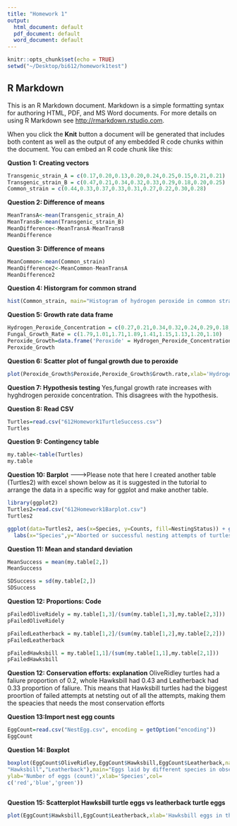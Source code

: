 ```yaml
---
title: "Homework 1"
output:
  html_document: default
  pdf_document: default
  word_document: default
---
```


```r
knitr::opts_chunk$set(echo = TRUE)
setwd("~/Desktop/bi612/homework1test")
```

## R Markdown

This is an R Markdown document. Markdown is a simple formatting syntax for authoring HTML, PDF, and MS Word documents. For more details on using R Markdown see <http://rmarkdown.rstudio.com>.

When you click the **Knit** button a document will be generated that includes both content as well as the output of any embedded R code chunks within the document. You can embed an R code chunk like this:


**Qustion 1: Creating vectors**
```r
Transgenic_strain_A = c(0.17,0.20,0.13,0.20,0.24,0.25,0.15,0.21,0.21)
Transgenic_strain_B = c(0.47,0.21,0.34,0.32,0.33,0.29,0.18,0.20,0.25)
Common_strain = c(0.44,0.33,0.37,0.33,0.31,0.27,0.22,0.30,0.28)
```


**Question 2: Difference of means**
```r
MeanTransA<-mean(Transgenic_strain_A)
MeanTransB<-mean(Transgenic_strain_B)
MeanDifference<-MeanTransA-MeanTransB
MeanDifference
```

**Question 3: Difference of means**
```r
MeanCommon<-mean(Common_strain)
MeanDifference2<-MeanCommon-MeanTransA
MeanDifference2
```

**Question 4: Historgram for common strand**
```r
hist(Common_strain, main="Histogram of hydrogen peroxide in common strain plant",xlab="concentration of hydrogen peroxide (μmoles/g)", ylab="frequency")
```

**Question 5: Growth rate data frame**
```r
Hydrogen_Peroxide_Concentration = c(0.27,0.21,0.34,0.32,0.24,0.29,0.18,0.20,0.29)
Fungal_Growth_Rate = c(1.79,1.01,1.71,1.89,1.41,1.15,1.13,1.20,1.10)
Peroxide_Growth=data.frame('Peroxide' = Hydrogen_Peroxide_Concentration, 'Growth.rate' = Fungal_Growth_Rate)
Peroxide_Growth
```

**Question 6: Scatter plot of fungal growth due to peroxide**
```r
plot(Peroxide_Growth$Peroxide,Peroxide_Growth$Growth.rate,xlab='Hydrogen peroxide concentration (μmoles/g)',ylab='Fungal growth rate (cm/day)',main='Hydrogen peroxide concentration vs fungal growth')
```

**Question 7: Hypothesis testing**
Yes,fungal growth rate increases with hyghdrogen peroxide concentration. This disagrees with the hypothesis.

**Question 8: Read CSV**
```r
Turtles=read.csv("612Homework1TurtleSuccess.csv")
Turtles
```

**Question 9: Contingency table**
```r
my.table<-table(Turtles)
my.table
```

**Question 10: Barplot** 
--------->Please note that here I created another table (Turtles2) with excel shown below as it is suggested in the tutorial to arrange the data in a specific way for ggplot and make another table.
```r
library(ggplot2)
Turtles2=read.csv("612Homework1Barplot.csv")
Turtles2

ggplot(data=Turtles2, aes(x=Species, y=Counts, fill=NestingStatus)) + geom_bar(stat="identity", position=position_dodge()) + scale_fill_manual(values = c("red","green"))+
  labs(x="Species",y="Aborted or successful nesting attempts of turtles (counts)")+ ggtitle ("Nesting attempts of three species of turtles")
```



**Question 11: Mean and standard deviation**
```r
MeanSuccess = mean(my.table[2,])
MeanSuccess

SDSuccess = sd(my.table[2,])
SDSuccess
```

**Question 12: Proportions: Code**
```r
pFailedOliveRidely = my.table[1,3]/(sum(my.table[1,3],my.table[2,3]))
pFailedOliveRidely

pFailedLeatherback = my.table[1,2]/(sum(my.table[1,2],my.table[2,2]))
pFailedLeatherback

pFailedHawksbill = my.table[1,1]/(sum(my.table[1,1],my.table[2,1]))
pFailedHawksbill
```

**Question 12: Conservation efforts: explanation**
OliveRidley turtles had a faliure proportion of 0.2, whole Hawksbill had 0.43 and Leatherback had 0.33 proportion of faliure. This means that Hawksbill turtles had the biggest proortion of failed attempts at netsting out of all the attempts, making them the speacies that needs the most conservation efforts

**Question 13:Import nest egg counts**
```r
EggCount=read.csv("NestEgg.csv", encoding = getOption("encoding"))
EggCount

```

**Question 14: Boxplot**
```r
boxplot(EggCount$OliveRidley,EggCount$Hawksbill,EggCount$Leatherback,names=c("Olive Ridley",
"Hawksbill","Leatherback"),main="Eggs laid by different species in observed nests",
ylab='Number of eggs (count)',xlab='Species',col=
c('red','blue','green'))
 
```

**Question 15: Scatterplot Hawksbill turtle eggs vs leatherback turtle eggs**
```r
plot(EggCount$Hawksbill,EggCount$Leatherback,xlab='Hawksbill eggs in the nests (count)',ylab='Leatherback eggs in the nests (count)',main='Scatter plot of Hawksbill eggs vs Leatherback eggs')
```

